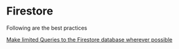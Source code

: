 # Firestore

Following are the best practices

[Make limited Queries to the Firestore database wherever possible](/data/blog/code-review/database/no-sql/firestore/make-limited-Queries-to-the-Firestore-database-wherever-possible)
